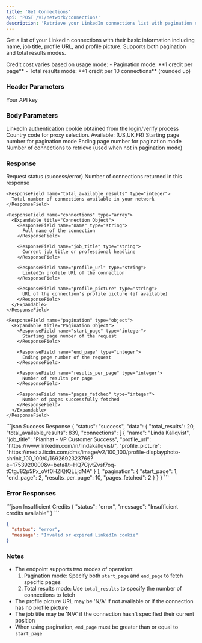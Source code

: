 ```yaml
---
title: 'Get Connections'
api: 'POST /v1/network/connections'
description: 'Retrieve your LinkedIn connections list with pagination support'
---
```


Get a list of your LinkedIn connections with their basic information including name, job title, profile URL, and profile picture. Supports both pagination and total results modes.

<Note>
  Credit cost varies based on usage mode:
  - Pagination mode: **1 credit per page**
  - Total results mode: **1 credit per 10 connections** (rounded up)
</Note>

### Header Parameters

<ParamField header="x-api-key" type="string" required>
  Your API key
</ParamField>

### Body Parameters

<ParamField body="login_token" type="string" required>
  LinkedIn authentication cookie obtained from the login/verify process
</ParamField>

<ParamField body="country" type="string" default="FR">
  Country code for proxy selection. Available: (US,UK,FR)
</ParamField>

<ParamField body="start_page" type="integer">
  Starting page number for pagination mode
</ParamField>

<ParamField body="end_page" type="integer">
  Ending page number for pagination mode
</ParamField>

<ParamField body="total_results" type="integer" default="10">
  Number of connections to retrieve (used when not in pagination mode)
</ParamField>

### Response

<ResponseField name="status" type="string">
  Request status (success/error)
</ResponseField>

<ResponseField name="data" type="object">
  <Expandable title="Properties">
    <ResponseField name="total_results" type="integer">
      Number of connections returned in this response
    </ResponseField>

    <ResponseField name="total_available_results" type="integer">
      Total number of connections available in your network
    </ResponseField>

    <ResponseField name="connections" type="array">
      <Expandable title="Connection Object">
        <ResponseField name="name" type="string">
          Full name of the connection
        </ResponseField>

        <ResponseField name="job_title" type="string">
          Current job title or professional headline
        </ResponseField>

        <ResponseField name="profile_url" type="string">
          LinkedIn profile URL of the connection
        </ResponseField>

        <ResponseField name="profile_picture" type="string">
          URL of the connection's profile picture (if available)
        </ResponseField>
      </Expandable>
    </ResponseField>

    <ResponseField name="pagination" type="object">
      <Expandable title="Pagination Object">
        <ResponseField name="start_page" type="integer">
          Starting page number of the request
        </ResponseField>

        <ResponseField name="end_page" type="integer">
          Ending page number of the request
        </ResponseField>

        <ResponseField name="results_per_page" type="integer">
          Number of results per page
        </ResponseField>

        <ResponseField name="pages_fetched" type="integer">
          Number of pages successfully fetched
        </ResponseField>
      </Expandable>
    </ResponseField>
  </Expandable>
</ResponseField>

<ResponseExample>
```json Success Response
{
  "status": "success",
  "data": {
    "total_results": 20,
    "total_available_results": 839,
    "connections": [
      {
        "name": "Linda Källqvist",
        "job_title": "Planhat - VP Customer Success",
        "profile_url": "https://www.linkedin.com/in/lindakallqvist/",
        "profile_picture": "https://media.licdn.com/dms/image/v2/100_100/profile-displayphoto-shrink_100_100/0/1692692323766?e=1753920000&v=beta&t=HQ7CjvtZvsf7oq-tCtgJ82p5Px_oVf0HZlQtQLLjdMA"
      }
    ],
    "pagination": {
      "start_page": 1,
      "end_page": 2,
      "results_per_page": 10,
      "pages_fetched": 2
    }
  }
}
```
</ResponseExample>

### Error Responses

<ResponseExample>
```json Insufficient Credits
{
  "status": "error",
  "message": "Insufficient credits available"
}
```

```json Invalid Cookie
{
  "status": "error",
  "message": "Invalid or expired LinkedIn cookie"
}
```
</ResponseExample>

### Notes
- The endpoint supports two modes of operation:
  1. Pagination mode: Specify both `start_page` and `end_page` to fetch specific pages
  2. Total results mode: Use `total_results` to specify the number of connections to fetch
- The profile picture URL may be 'N/A' if not available or if the connection has no profile picture
- The job title may be 'N/A' if the connection hasn't specified their current position
- When using pagination, `end_page` must be greater than or equal to `start_page`
